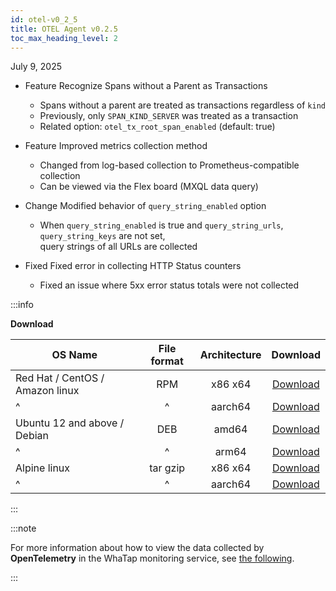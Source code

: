 ```yaml
---
id: otel-v0_2_5
title: OTEL Agent v0.2.5
toc_max_heading_level: 2
---
```


July 9, 2025

* <Status priority='2'>Feature</Status> Recognize Spans without a Parent as Transactions  
  * Spans without a parent are treated as transactions regardless of `kind`  
  * Previously, only `SPAN_KIND_SERVER` was treated as a transaction  
  * Related option: `otel_tx_root_span_enabled` (default: true)

* <Status priority='2'>Feature</Status> Improved metrics collection method  
  * Changed from log-based collection to Prometheus-compatible collection  
  * Can be viewed via the Flex board (MXQL data query)

* <Status priority='1'>Change</Status> Modified behavior of `query_string_enabled` option  
  * When `query_string_enabled` is true and `query_string_urls`, `query_string_keys` are not set,  
    query strings of all URLs are collected

* <Status priority='0'>Fixed</Status> Fixed error in collecting HTTP Status counters  
  * Fixed an issue where 5xx error status totals were not collected

:::info

**Download**

| OS Name                         | File format | Architecture |                                     Download                                     |
| ------------------------------- | :---------: | :----------: | :------------------------------------------------------------------------------: |
| Red Hat / CentOS / Amazon linux |     RPM     |    x86 x64   |    [Download](http://repo.whatap.io/centos/6/x86_64/whatap-otel-0.2-5.x86_64)    |
| \^                              |      \^     |    aarch64   | [Download](http://repo.whatap.io/centos/7/aarch64/whatap-otel-0.2-5.aarch64.rpm) |
| Ubuntu 12 and above / Debian    |     DEB     |     amd64    |   [Download](http://repo.whatap.io/debian/unstable/whatap-otel_0.2.5_amd64.deb)  |
| \^                              |      \^     |     arm64    |   [Download](http://repo.whatap.io/debian/unstable/whatap-otel_0.2.5_arm64.deb)  |
| Alpine linux                    |   tar gzip  |    x86 x64   |     [Download](http://repo.whatap.io/alpine/x86_64/whatap-otel-0.2.5.tar.gz)     |
| \^                              |      \^     |    aarch64   |     [Download](http://repo.whatap.io/alpine/aarch64/whatap-otel-0.2.5.tar.gz)    |

:::

:::note

For more information about how to view the data collected by **OpenTelemetry** in the WhaTap monitoring service, see [the following](../../opentelemetry/introduction).

:::
